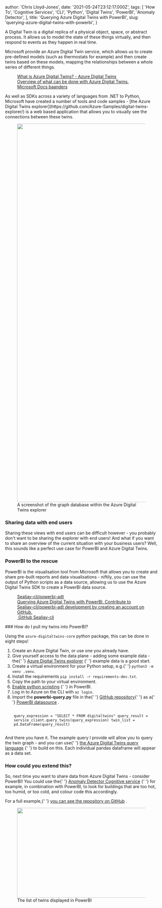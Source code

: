 
  author: 'Chris Lloyd-Jones',
  date: '2021-05-24T23:12:17.000Z',
  tags: [
    'How To',
    'Cognitive Services',
    'CLI',
    'Python',
    'Digital Twins',
    'PowerBI',
    'Anomaly Detector',
  ],
  title: 'Querying Azure Digital Twins with PowerBI',
  slug: 'querying-azure-digital-twins-with-powerbi',
}


<p>
  A Digital Twin is a digital replica of a physical object, space, or abstract
  process. It allows us to model the state of these things virtually, and then
  respond to events as they happen in real time.
</p>
<p>
  Microsoft provide an Azure Digital Twin service, which allows us to create
  pre-defined models (such as thermostats for example) and then create twins
  based on these models, mapping the relationships between a whole series of
  different things.
</p>
<figure class="kg-card kg-bookmark-card">
  <a
    class="kg-bookmark-container"
    href="https://docs.microsoft.com/en-gb/azure/digital-twins/overview?WT.mc_id&#x3D;AI-MVP-5004204"
  >
    <div class="kg-bookmark-content">
      <div class="kg-bookmark-title">
        What is Azure Digital Twins? - Azure Digital Twins
      </div>
      <div class="kg-bookmark-description">
        Overview of what can be done with Azure Digital Twins.
      </div>
      <div class="kg-bookmark-metadata">
        <span class="kg-bookmark-author">Microsoft Docs</span>
        <span class="kg-bookmark-publisher">baanders</span>
      </div>
    </div>
    <div class="kg-bookmark-thumbnail">
      <img
        src="https://docs.microsoft.com/en-us/media/logos/logo-ms-social.png"
        alt=""
      />
    </div>
  </a>
</figure>
As well as SDKs across a variety of languages from .NET to Python, Microsoft have
created a number of tools and code samples - [the Azure Digital Twins explorer](https://github.com/Azure-Samples/digital-twins-explorer/)
is a web based application that allows you to visually see the connections between
these twins.
<figure class="kg-card kg-image-card kg-card-hascaption">
  <img
    src="__GHOST_URL__/content/images/2021/05/image-1.png"
    class="kg-image"
    alt
    loading="lazy"
    width="2000"
    height="1248"
    srcset="__GHOST_URL__/content/images/size/w600/2021/05/image-1.png 600w, __GHOST_URL__/content/images/size/w1000/2021/05/image-1.png 1000w, __GHOST_URL__/content/images/size/w1600/2021/05/image-1.png 1600w, __GHOST_URL__/content/images/size/w2400/2021/05/image-1.png 2400w"
    sizes="(min-width: 720px) 720px"
  />
  <figcaption>
    A screenshot of the graph database within the Azure Digital Twins explorer
  </figcaption>
</figure>
<h3 id="sharing-data-with-end-users">Sharing data with end users</h3>
<p>
  Sharing these views with end users can be difficult however - you probably
  don't want to be sharing the explorer with end users! And what if you want to
  share an overview of the current situation with your business users? Well,
  this sounds like a perfect use case for PowerBI and Azure Digital Twins.
</p>
<h3 id="powerbi-to-the-rescue">PowerBI to the rescue</h3>
<p>
  PowerBI is the visualisation tool from Microsoft that allows you to create and
  share pre-built reports and data visualisations - niftily, you can use the
  output of Python scripts as a data source, allowing us to use the Azure
  Digital Twins SDK to create a PowerBI data source.
</p>
<figure class="kg-card kg-bookmark-card">
  <a
    class="kg-bookmark-container"
    href="https://github.com/Sealjay-clj/powerbi-adt"
  >
    <div class="kg-bookmark-content">
      <div class="kg-bookmark-title">Sealjay-clj/powerbi-adt</div>
      <div class="kg-bookmark-description">
        Querying Azure Digital Twins with PowerBI. Contribute to
        Sealjay-clj/powerbi-adt development by creating an account on GitHub.
      </div>
      <div class="kg-bookmark-metadata">
        <img
          class="kg-bookmark-icon"
          src="https://github.githubassets.com/favicons/favicon.svg"
          alt=""
        />
        <span class="kg-bookmark-author">GitHub</span>
        <span class="kg-bookmark-publisher">Sealjay-clj</span>
      </div>
    </div>
    <div class="kg-bookmark-thumbnail">
      <img
        src="https://opengraph.githubassets.com/9642f68c9fffaf41f7353e8263423950fa92f07d6101da79bcb0d37bb2bd9eea/Sealjay-clj/powerbi-adt"
        alt=""
      />
    </div>
  </a>
</figure>
### How do I pull my twins into PowerBI?

Using the `azure-digitaltwins-core` python package, this can be done in eight steps!

1.  Create an Azure Digital Twin, or use one you already have.
2.  Give yourself access to the data plane - adding some example data - the{' '} [Azure Digital Twins explorer](https://github.com/Azure-Samples/digital-twins-explorer/) {' '} example data is a good start.
3.  Create a virtual environment for your Python setup, e.g.{' '} `python3 -m venv .venv`.
4.  Install the requirements `pip install -r requirements-dev.txt`.
5.  Copy the path to your virtual environment.
6.  [Enable python scripting](https://docs.microsoft.com/en-us/power-bi/connect-data/desktop-python-scripts#enable-python-scripting?WT.mc_id=AI-MVP-5004204) {' '} in PowerBI.
7.  Log in to Azure on the CLI with `az login`.
8.  Import the **powerbi-query.py** file in the{' '} [GitHub repository](https://github.com/Sealjay-clj/powerbi-adt){' '} as a{' '} [PowerBI datasource](https://docs.microsoft.com/en-us/power-bi/connect-data/desktop-python-scripts?WT.mc_id=AI-MVP-5004204#run-your-python-script-and-import-data) .

<pre>
  <code class="language-python">
    query_expression = &quot;SELECT * FROM digitaltwins&quot; query_result =
    service_client.query_twins(query_expression) twin_list =
    pd.DataFrame(query_result)
  </code>
</pre>

And there you have it. The example query I provide will allow you to query the twin graph - and you can use{' '} [the Azure Digital Twins query language](https://docs.microsoft.com/en-us/azure/digital-twins/how-to-query-graph?WT.mc_id=AI-MVP-5004204) {' '} to build on this. Each individual pandas dataframe will appear as a data set.

### How could you extend this?

So, next time you want to share data from Azure Digital Twins - consider PowerBI! You could use the{' '} [Anomaly Detector Cognitive service](https://docs.microsoft.com/en-gb/azure/cognitive-services/anomaly-detector/?WT.mc_id=AI-MVP-5004204) {' '} for example, in combination with PowerBI, to look for buildings that are too hot, too humid, or too cold, and colour code this accordingly.

For a full example,{' '} [you can see the repository on GitHub](https://github.com/Sealjay-clj/powerbi-adt) .
<figure class="kg-card kg-image-card kg-card-hascaption">
<img
        src="__GHOST_URL__/content/images/2021/05/image-2.png"
        class="kg-image"
        alt
        loading="lazy"
        width="586"
        height="296"
      />
<figcaption>The list of twins displayed in PowerBI</figcaption>
</figure>
